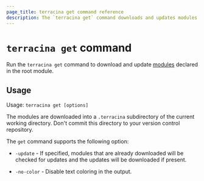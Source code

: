 ```yaml
---
page_title: terracina get command reference
description: The `terracina get` command downloads and updates modules.
---
```


# `terracina get` command

Run the `terracina get` command to download and update
[modules](/terracina/language/modules/develop) declared in the root module.

## Usage

Usage: `terracina get [options]`

The modules are downloaded into a `.terracina` subdirectory of the current
working directory. Don't commit this directory to your version control
repository.

The `get` command supports the following option:

* `-update` - If specified, modules that are already downloaded will be
  checked for updates and the updates will be downloaded if present.

* `-no-color` - Disable text coloring in the output.
